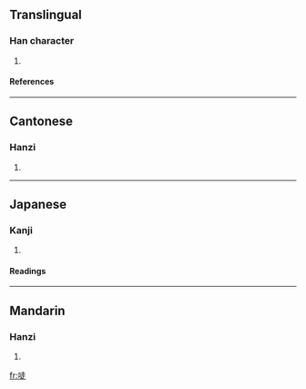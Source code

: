 ==Translingual==
===Han character===
{{Han char|rn=30|rad=口|as=07|sn=10|four=6408<sub>1</sub>|canj=口土卜人 (RGYO)}}
# {{defn|Han}}
====References====
{{Han ref|kx=0193.051|dkj=03745|hdz=10624.170|uh=5517|ud=21783|bh=D0F2|bd=53490}}
----
==Cantonese==
===Hanzi===
{{yue-hanzi|jyut=|y=dau2}}
# {{defn|Cantonese}}
----
==Japanese==
===Kanji===
{{ja-kanji|grade=|rs=口07}}
# {{defn|Japanese}} 
====Readings====
{{ja-readings|on=[[とう]] (tō)|kun=[[これ]] (kore), [[や]] (ya)}}
----
==Mandarin==
===Hanzi===
{{cmn-hanzi|pin=[[dōu]] ([[dou1]])|wg=tou<sup>1</sup>}}
# {{defn|Mandarin}}

[[fr:唗]]